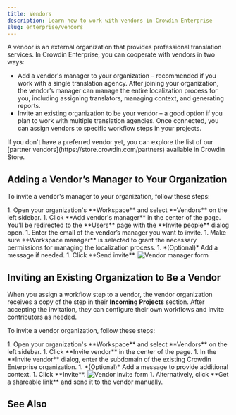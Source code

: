 ```yaml
---
title: Vendors
description: Learn how to work with vendors in Crowdin Enterprise
slug: enterprise/vendors
---
```



A vendor is an external organization that provides professional translation services. In Crowdin Enterprise, you can cooperate with vendors in two ways:

* Add a vendor's manager to your organization &ndash; recommended if you work with a single translation agency. After joining your organization, the vendor’s manager can manage the entire localization process for you, including assigning translators, managing context, and generating reports.
* Invite an existing organization to be your vendor &ndash; a good option if you plan to work with multiple translation agencies. Once connected, you can assign vendors to specific workflow steps in your projects.

<Aside type="tip">
  If you don't have a preferred vendor yet, you can explore the list of our [partner vendors](https://store.crowdin.com/partners) available in Crowdin Store.
</Aside>

## Adding a Vendor’s Manager to Your Organization

To invite a vendor's manager to your organization, follow these steps:

<Steps>
  1. Open your organization's **Workspace** and select **Vendors** on the left sidebar.
  1. Click **Add vendor's manager** in the center of the page. You’ll be redirected to the **Users** page with the **Invite people** dialog open.
  1. Enter the email of the vendor’s manager you want to invite.
  1. Make sure **Workspace manager** is selected to grant the necessary permissions for managing the localization process.
  1. *(Optional)* Add a message if needed.
  1. Click **Send invite**. <Image src={addManagerForm} alt="Vendor manager form" />
</Steps>

## Inviting an Existing Organization to Be a Vendor

When you assign a workflow step to a vendor, the vendor organization receives a copy of the step in their **Incoming Projects** section. After accepting the invitation, they can configure their own workflows and invite contributors as needed.

To invite a vendor organization, follow these steps:

<Steps>
  1. Open your organization's **Workspace** and select **Vendors** on the left sidebar.
  1. Click **Invite vendor** in the center of the page.
  1. In the **Invite vendor** dialog, enter the subdomain of the existing Crowdin Enterprise organization.
  1. *(Optional)* Add a message to provide additional context.
  1. Click **Invite**. <Image src={inviteForm} alt="Vendor invite form" class="width-xl" />
  1. Alternatively, click **Get a shareable link** and send it to the vendor manually.
</Steps>

## See Also

<LinkCard
  title="Translation and Proofreading by Vendor"
  description="Configure translation and proofreading by vendor in your project workflow."
  href="/enterprise/translation-proofreading-by-vendor/"
/>
